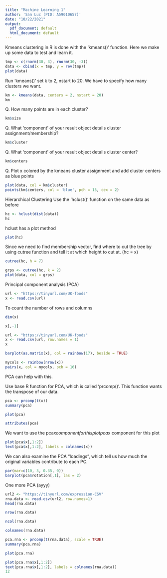 ```yaml
---
title: "Machine Learning 1"
author: 'San Luc (PID: A59010657)'
date: "10/22/2021"
output:
  pdf_document: default
  html_document: default
---
```



Kmeans clustering in R is done with the ‘kmeans()' function. Here we make up some data to test and learn it. 

```r
tmp <- c(rnorm(30, 3), rnorm(30, -3))
data <- cbind(x = tmp, y = rev(tmp))
plot(data)
```

Run ‘kmeans()’ set k to 2, nstart to 20. We have to specify how many clusters we want. 

```r
km <- kmeans(data, centers = 2, nstart = 20)
km
```

Q. How many points are in each cluster?

```r
km$size
```
Q. What ‘component’ of your result object details cluster assignment/membership?

```r
km$cluster
```
Q. What ‘component’ of your result object details cluster center?

```r
km$centers
```

Q. Plot x colored by the kmeans cluster assignment and add cluster centers as blue points

```r
plot(data, col = km$cluster)
points(km$centers, col = 'blue', pch = 15, cex = 2)
```

Hierarchical Clustering
Use the ‘hclust()’ function on the same data as before


```r
hc <- hclust(dist(data))
hc
```
hclust has a plot method

```r
plot(hc)
```

Since we need to find membership vector, find where to cut the tree by using cutree function and tell it at which height to cut at. (hc = x) 
```r
cutree(hc, h = 7)
```

```r
grps <- cutree(hc, k = 2)
plot(data, col = grps)

```



Principal component analysis (PCA)

```r
url <- "https://tinyurl.com/UK-foods" 
x <- read.csv(url)

```
To count the number of rows and columns

```r
dim(x)
```
```r
x[,-1]
```

```r
url <- "https://tinyurl.com/UK-foods"
x <- read.csv(url, row.names = 1)
x
```

```r
barplot(as.matrix(x), col = rainbow(17), beside = TRUE)
```

```r
mycols <- rainbow(nrow(x))
pairs(x, col = mycols, pch = 16)
```

PCA can help with this. 

Use base R function for PCA, which is called ‘prcomp()’. This function wants the transpose of our data.

```r
pca <- prcomp(t(x))
summary(pca)
```
```r
plot(pca)
```
```r
attributes(pca)
```

We want to use the  pca$x component for this plot
pca$x component for this plot
```r
plot(pca$x[,1:2])
text(pca$x[,1:2], labels = colnames(x))
```


We can also examine the PCA “loadings”, which tell us how much the original variables contribute to each PC. 
```r
par(mar=c(10, 3, 0.35, 0))
barplot(pca$rotation[,1], las = 2)
```

One more PCA (ayyy)

```r
url2 <- "https://tinyurl.com/expression-CSV"
rna.data <- read.csv(url2, row.names=1)
head(rna.data)
```

```r
nrow(rna.data)
```


```r
ncol(rna.data)
```
```r
colnames(rna.data)
```
```r
pca.rna <- prcomp(t(rna.data), scale = TRUE)
summary(pca.rna)
```
```r
plot(pca.rna)
```

```r
plot(pca.rna$x[,1:2])
text(pca.rna$x[,1:2], labels = colnames(rna.data))
12
```



